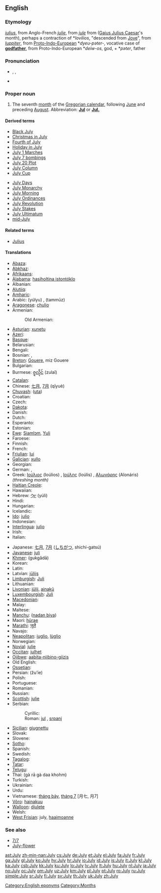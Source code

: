 {{also|july}}
==English==

===Etymology===
{{etyl|enm}} ''[[iulius]]'', from Anglo-French ''[[julie]]'', from {{etyl|fro}} ''[[jule]]'' from {{etyl|la}} {{term|iulius|iūlius|lang=la}} ([[Gaius Julius Caesar]]'s month), perhaps a contraction of *''Iovilios'', "descended from [[Jove]]", from {{etyl|la}} ''[[Iuppiter]]'', from [[Proto-Indo-European]] *''dyeu-pəter-'', vocative case of '''[[godfather]]''', from Proto-Indo-European *''deiw-os'', god, + *''pəter'', father

===Pronunciation===
* {{enPR|jo͝o-līʹ}}, {{IPA|/dʒʊˈlaɪ/}}, {{SAMPA|/dZU"laI/}}
* {{audio|en-us-July.ogg|Audio (US)}}
*: {{rhymes|aɪ}}

===Proper noun===
{{en-proper noun|''plural:'' '''[[Julys]]'''}}

# The seventh [[month]] of the [[Gregorian calendar]], following [[June]] and preceding [[August]]. Abbreviation: '''[[Jul]]''' or '''[[Jul.]]'''

====Derived terms====
{{top2}}
* [[Black July]]
* [[Christmas in July]]
* [[Fourth of July]]
* [[Holiday in July]]
* [[w:July 1 marches|July 1 Marches]]
* [[w:July 7 bombings|July 7 bombings]]
* [[July 20 Plot]]
* [[w:July Column|July Column]]
* [[July Cup]]
{{mid2}}
* [[July Days]]
* [[July Monarchy]]
* [[July Morning]]
* [[July Ordinances]]
* [[July Revolution]]
* [[July Stakes]]
* [[July Ultimatum]]
* [[mid-July]]
{{bottom}}

====Related terms====
* [[Julius]]

====Translations====
{{trans-top|seventh month of the Gregorian calendar}}
* [[Abaza]]: {{tø|abq|пхынчыльа}}
* [[Abkhaz]]: {{Cyrl|[[ҧхынгәы]]}} {{IPAchar|(ṗĥəngwə)}}
* [[Afrikaans]]: {{t+|af|Julie|xs=Afrikaans}}
* [[Alabama]]: [[hasiholtina istontóklo]]
* Albanian: {{t|sq|korrik|xs=Albanian}}
* [[Alutiiq]]: {{tø|ems|Amartut Iraluat}}
* [[Amharic]]: {{t|am|ጁላይ|tr=julay|sc=Ethi|xs=Amharic}}
* Arabic: {{Arab|[[يوليو|يُولْيُو]]}} (yúlyu) {{m}}, {{Arab|[[تموز|تَمّوزٌ]]}} (tammūz) {{m}}
* [[Aragonese]]: [[chulio]] {{m}}
* Armenian: {{t+|hy|հուլիս|tr=hulis}}
*: Old Armenian: {{tø|xcl|յուլիս|tr=yulis|sc=Armn|xs=Old Armenian}}
* [[Asturian]]: [[xunetu]] {{m}}
* [[Azeri]]: {{t+|az|iyul|xs=Azeri}}
* [[Basque]]: {{t|eu|uztail|xs=Basque}}
* Belarusian: {{t-|be|ліпень|tr=lípen’|xs=Belarusian}}
* Bengali: {{t+|bn|জুলাই}}
* Bosnian: {{t-|bs|juli|m}}, {{t-|bs|jul|m}}
* [[Breton]]: [[Gouere]], miz Gouere
* Bulgarian: {{t|bg|юли|m|tr=júli}}
* Burmese: [[ဇူလိုင်]] (zulaĩ)
* [[Catalan]]: {{t+|ca|juliol|m}}
* Chinese: [[七月]], [[7月]] (qīyuè)
* [[Chuvash]]: {{tø|cv|утă|sc=Cyrl|xs=Chuvash}} ([[uta]])
* Croatian: {{t+|hr|srpanj|m}}
* Czech: {{t+|cs|červenec|m}}
* [[Dakota]]: {{tø|dak|Mdokecokawi}}
* Danish: {{t+|da|juli}}
* Dutch: {{t+|nl|juli}}
* Esperanto: {{t+|eo|julio|xs=Esperanto}}
* Estonian: {{t+|et|juuli}}
* [[Ewe]]: [[Siamlɔm]], [[Yuli]]
* Faroese: {{t-|fo|juli|xs=Faroese}}
* Finnish: {{t+|fi|heinäkuu}}
* French: {{t+|fr|juillet|m}}
* [[Friulian]]: [[lui#Fruilian|lui]]
* [[Galician]]: [[xullo]] {{m}}
* Georgian: {{t-|ka|ივლისი|tr=ivlisi|sc=Geor|xs=Georgian}}
* German: {{t+|de|Juli|m}}, {{t+|de|Heuert|m}}
* Greek: [[Ιούλιος]] (Ioúlios) {{m}}, [[Ιούλης]] (Ioúlis) {{m}}, [[Αλωνάρης]] (Alonáris) ''(threshing month)'' {{m}}
* [[Haitian Creole]]: {{tø|ht|jiyè}}
* Hawaiian: {{tø|haw|Iulai}}
* Hebrew: [[יולי|יוּלִי]] (yúli)
* Hindi: {{t-|hi|जूलाई|tr=jūlāī|xs=Hindi}}
* Hungarian: {{t+|hu|július}}
* Icelandic: {{t+|is|júlí}}
* [[Ido]]: [[julio]]
* Indonesian: {{t-|id|juli|xs=Indonesian}}
* [[Interlingua]]: [[julio]]
* Irish: {{t+|ga|Iúil|xs=Irish}}
* Italian: {{t+|it|luglio|m}}
{{trans-mid}}
* Japanese: [[七月]], [[7月]] ([[しちがつ]], shichí-gatsú)
* [[Javanese]]: [[juli#Javanese|juli]]
* [[Khmer]]: {{Khmr|[[កក្កដា]]}} (gukgădā)
* Korean: {{t+|ko|칠월|tr=hilweol|sc=KOchar}}
* Latin: {{t+|la|iulius|alt=iūlius}}
* Latvian: [[jūlijs]] {{m}}
* [[Limburgish]]: [[Juli]]
* Lithuanian: {{t+|lt|liepa|f|xs=Lithuanian}}
* [[Livonian]]: [[jūlij]], [[ainakū]]
* [[Luxembourgish]]: [[Juli]]
* [[Macedonian]]: {{t+|mk|јули|m|tr=júli}}
* Malay: {{t|ms|julai|xs=Malay}}
* Maltese: {{t-|mt|Lulju|xs=Maltese}}
* [[Manchu]]: ([[nadan biya]])
* Maori: [[hürae]]
* [[Marathi]]: [[जुलै]]
* Navajo: {{tø|nv|Yaʼiishjáástsoh}}
* [[Neapolitan]]: [[iuglio]], [[lùglio]]
* Norwegian: {{t+|no|juli}}
* [[Novial]]: [[julie]]
* [[Occitan]]: [[julhet]] {{m}}
* [[Ojibwe]]: [[aabita-niibino-giizis]]
* Old English: {{t-|ang|se æfterra liþa|m|alt=se æfterra līþa|xs=Old English}}
* [[Ossetian]]: {{tø|os|июль|tr=ijul'|sc=Cyrl|xs=Ossetian}}
* Persian: {{fa-Arab|[[ژوئیه]]}} (žu’ie)
* Polish: {{t+|pl|lipiec|m}}
* Portuguese: {{t+|pt|julho|m}}
* Romanian: {{t+|ro|iulie}}
* Russian: {{t+|ru|июль|m|tr=ijúl’}}
* [[Scottish]]: [[julie]]
* Serbian:
*: Cyrillic: {{t-|sr|јул|m|sc=Cyrl}}
*: Roman:  [[jul#Serbian|jul]] {{m}}, [[srpanj]]
* [[Sicilian]]: [[giugnettu]]
* Slovak: {{t+|sk|júl}}
* Slovene: {{t|sl|júlij|m}}
* [[Sotho]]: {{t|st|Phupu|xs=Sotho}}
* Spanish: {{t+|es|julio|m}}
* Swedish: {{t+|sv|juli}}
* [[Tagalog]]: {{t+|tl|Hulyo|xs=Tagalog}}
* [[Tatar]]: {{t-|tt|yül|xs=Tatar}}
* [[Telugu]]: {{t|te|జూలై|tr=july}}
* Thai: {{Thai|[[กรกฎาคม]]}} (gà rā gà daa khohm)
* Turkish: {{t+|tr|temmuz}}
* Ukrainian: {{t+|uk|липень|m|tr=lýpen’|xs=Ukrainian}}
* Urdu: {{ur-Arab|[[جولائ]]}}
* Vietnamese: [[tháng bảy]], [[tháng 7]] [月七, 月7]
* [[Võro]]: [[hainakuu]]
* [[Walloon]]: [[djulete]]
* Welsh: {{t-|cy|Gorffennaf|m|xs=Welsh}}
* [[West Frisian]]: july, [[haaimoanne]]
{{trans-bottom}}

===See also===
* [[7/7]]
* [[July-flower]]

[[Category:English eponyms]]
[[Category:Months]]

[[ast:July]]
[[zh-min-nan:July]]
[[cs:July]]
[[de:July]]
[[et:July]]
[[el:July]]
[[fa:July]]
[[fr:July]]
[[ga:July]]
[[gl:July]]
[[ko:July]]
[[hy:July]]
[[hr:July]]
[[io:July]]
[[id:July]]
[[is:July]]
[[it:July]]
[[kl:July]]
[[ka:July]]
[[csb:July]]
[[kk:July]]
[[ku:July]]
[[lo:July]]
[[lv:July]]
[[lt:July]]
[[hu:July]]
[[nl:July]]
[[ja:July]]
[[no:July]]
[[oc:July]]
[[om:July]]
[[uz:July]]
[[km:July]]
[[pl:July]]
[[pt:July]]
[[ro:July]]
[[ru:July]]
[[simple:July]]
[[sr:July]]
[[fi:July]]
[[sv:July]]
[[th:July]]
[[uk:July]]
[[zh:July]]